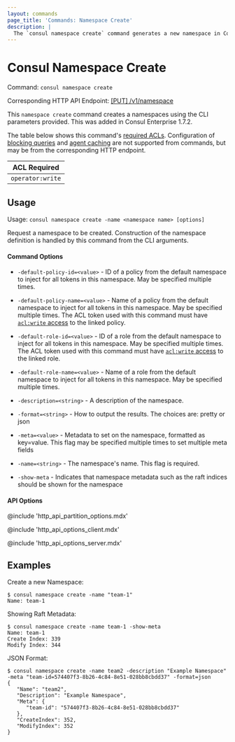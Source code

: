 ```yaml
---
layout: commands
page_title: 'Commands: Namespace Create'
description: |
  The `consul namespace create` command generates a new namespace in Consul Enterprise. Policies, roles, and metadata can be assigned when creating a namespace.
---
```


# Consul Namespace Create

Command: `consul namespace create`

Corresponding HTTP API Endpoint: [\[PUT\] /v1/namespace](/api-docs/namespaces#create-a-namespace)

<EnterpriseAlert />

This `namespace create` command creates a namespaces using the CLI parameters provided.
This was added in Consul Enterprise 1.7.2.

The table below shows this command's [required ACLs](/api-docs/api-structure#authentication). Configuration of
[blocking queries](/api-docs/features/blocking) and [agent caching](/api-docs/features/caching)
are not supported from commands, but may be from the corresponding HTTP endpoint.

| ACL Required     |
| ---------------- |
| `operator:write` |

## Usage

Usage: `consul namespace create -name <namespace name> [options]`

Request a namespace to be created. Construction of the namespace definition is handled by this command
from the CLI arguments.

#### Command Options

- `-default-policy-id=<value>` - ID of a policy from the default namespace to inject for all tokens
  in this namespace. May be specified multiple times.

- `-default-policy-name=<value>` - Name of a policy from the default namespace to inject for all
  tokens in this namespace. May be specified multiple times. The ACL token used with
  this command must have [`acl:write` access](/docs/security/acl/acl-rules#acl-resource-rules) to the linked policy.

- `-default-role-id=<value>` - ID of a role from the default namespace to inject for all tokens in
  this namespace. May be specified multiple times. The ACL token used with
  this command must have [`acl:write` access](/docs/security/acl/acl-rules#acl-resource-rules) to the linked role.

- `-default-role-name=<value>` - Name of a role from the default namespace to inject for all tokens
  in this namespace. May be specified multiple times.

- `-description=<string>` - A description of the namespace.

- `-format=<string>` - How to output the results. The choices are: pretty or json

- `-meta=<value>` - Metadata to set on the namespace, formatted as key=value. This flag
  may be specified multiple times to set multiple meta fields

- `-name=<string>` - The namespace's name. This flag is required.

- `-show-meta` - Indicates that namespace metadata such as the raft indices should
  be shown for the namespace

#### API Options

@include 'http_api_partition_options.mdx'

@include 'http_api_options_client.mdx'

@include 'http_api_options_server.mdx'

## Examples

Create a new Namespace:

```shell-session
$ consul namespace create -name "team-1"
Name: team-1
```

Showing Raft Metadata:

```shell-session
$ consul namespace create -name team-1 -show-meta
Name: team-1
Create Index: 339
Modify Index: 344
```

JSON Format:

```shell-session
$ consul namespace create -name team2 -description "Example Namespace" -meta "team-id=574407f3-8b26-4c84-8e51-028bb8cbdd37" -format=json
{
   "Name": "team2",
   "Description": "Example Namespace",
   "Meta": {
      "team-id": "574407f3-8b26-4c84-8e51-028bb8cbdd37"
   },
   "CreateIndex": 352,
   "ModifyIndex": 352
}
```
